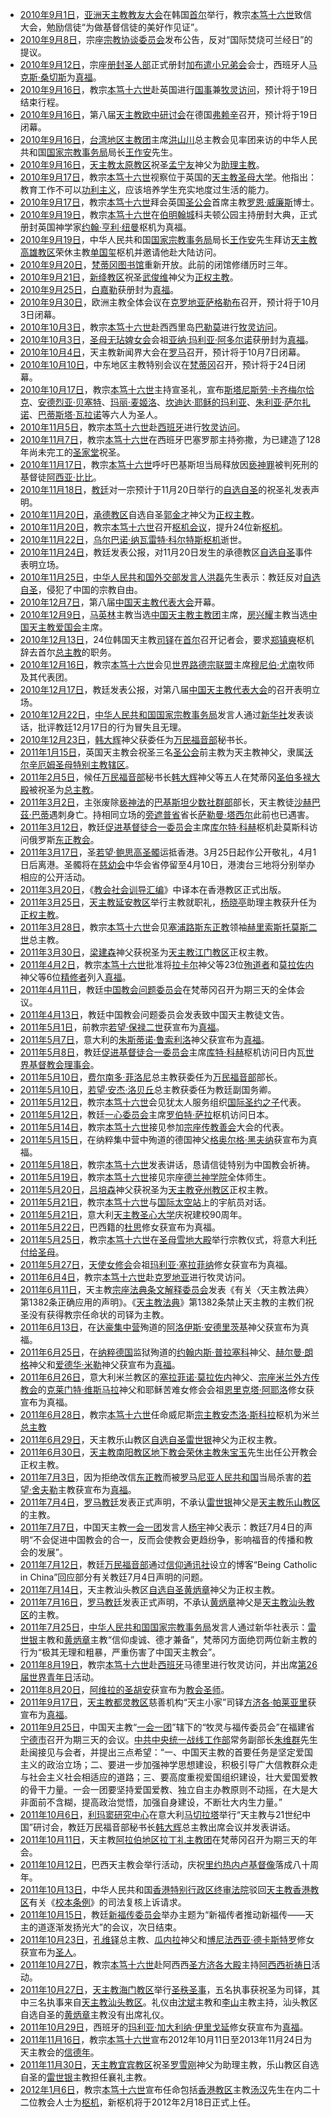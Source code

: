 *[[2010年|2010年]][[9月1日|9月1日]]，[[亚洲天主教教友大会|亚洲天主教教友大会]]在韩国[[首尔|首尔]]举行，教宗[[本笃十六世|本笃十六世]]致信大会，勉励信徒“为做基督信徒的美好作见证”。
*[[2010年|2010年]][[9月8日|9月8日]]，宗座[[宗教协谈委员会|宗教协谈委员会]]发布公告，反对“国际焚烧可兰经日”的提议。
*[[2010年|2010年]][[9月12日|9月12日]]，宗座[[册封圣人部|册封圣人部]]正式册封[[加布遣小兄弟会|加布遣小兄弟会]]会士，西班牙人[[马克斯·桑切斯|马克斯·桑切斯]]为[[真福|真福]]。
*[[2010年|2010年]][[9月16日|9月16日]]，教宗[[本笃十六世|本笃十六世]]赴英国进行[[国事访问|国事]]兼[[牧灵访问|牧灵访问]]，预计将于19日结束行程。
*[[2010年|2010年]][[9月16日|9月16日]]，第八届[[天主教欧中研讨会|天主教欧中研讨会]]在德国[[弗赖辛|弗赖辛]]召开，预计将于19日闭幕。
*[[2010年|2010年]][[9月16日|9月16日]]，[[台湾地区主教团|台湾地区主教团]]主席[[洪山川|洪山川]]总主教会见率团来访的中华人民共和国[[国家宗教事务局|国家宗教事务局]]局长[[王作安_(1958年)|王作安]]先生。
*[[2010年|2010年]][[9月16日|9月16日]]，[[天主教太原教区|天主教太原教区]]祝圣[[孟宁友|孟宁友]]神父为[[助理主教|助理主教]]。
*[[2010年|2010年]][[9月17日|9月17日]]，教宗[[本笃十六世|本笃十六世]]视察位于英国的[[天主教圣母大学|天主教圣母大学]]。他指出：教育工作不可以[[功利主义|功利主义]]，应该培养学生充实地度过生活的能力。
*[[2010年|2010年]][[9月17日|9月17日]]，教宗[[本笃十六世|本笃十六世]]拜会英国[[圣公会|圣公会]]首席主教[[罗恩·威廉斯|罗恩·威廉斯]]博士。
*[[2010年|2010年]][[9月19日|9月19日]]，教宗[[本笃十六世|本笃十六世]]在[[伯明翰城|伯明翰城]]科夫顿公园主持册封大典，正式册封英国神学家[[约翰·亨利·纽曼|约翰·亨利·纽曼]]枢机为真福。
*[[2010年|2010年]][[9月19日|9月19日]]，中华人民共和国[[国家宗教事务局|国家宗教事务局]]局长[[王作安_(1958年)|王作安]]先生拜访[[天主教高雄教区|天主教高雄教区]]荣休主教[[单国玺|单国玺]]枢机并邀请他赴大陆访问。
*[[2010年|2010年]][[9月20日|9月20日]]，[[梵蒂冈图书馆|梵蒂冈图书馆]]重新开放。此前的闭馆修缮历时三年。
*[[2010年|2010年]][[9月21日|9月21日]]，[[新绛教区|新绛教区]]祝圣[[武俊维|武俊维]]神父为[[正权主教|正权主教]]。
*[[2010年|2010年]][[9月25日|9月25日]]，[[白嘉勒|白嘉勒]]获册封为[[真福|真福]]。
*[[2010年|2010年]][[9月30日|9月30日]]，欧洲主教全体会议在[[克罗地亚|克罗地亚]][[萨格勒布|萨格勒布]]召开，预计将于10月3日闭幕。
*[[2010年|2010年]][[10月3日|10月3日]]，教宗[[本笃十六世|本笃十六世]]赴西西里岛[[巴勒莫|巴勒莫]]进行[[牧灵访问|牧灵访问]]。
*[[2010年|2010年]][[10月3日|10月3日]]，[[圣母无玷婢女会|圣母无玷婢女会]]会祖[[亚纳·玛利亚·阿多尔诺|亚纳·玛利亚·阿多尔诺]]获册封为[[真福|真福]]。
*[[2010年|2010年]][[10月4日|10月4日]]，天主教新闻界大会在[[罗马|罗马]]召开，预计将于10月7日闭幕。
*[[2010年|2010年]][[10月10日|10月10日]]，中东地区主教特别会议在[[梵蒂冈|梵蒂冈]]召开，预计将于24日闭幕。
*[[2010年|2010年]][[10月17日|10月17日]]，教宗[[本笃十六世|本笃十六世]]主持宣圣礼，宣布[[斯塔尼斯劳·卡齐梅尔恰克|斯塔尼斯劳·卡齐梅尔恰克]]、[[安德烈亚·贝塞特|安德烈亚·贝塞特]]、[[玛丽·麦姬洛|玛丽·麦姬洛]]、[[坎迪达·耶稣的玛利亚|坎迪达·耶稣的玛利亚]]、[[朱利亚·萨尔扎诺|朱利亚·萨尔扎诺]]、[[巴蒂斯塔·瓦拉诺|巴蒂斯塔·瓦拉诺]]等六人为圣人。
*[[2010年|2010年]][[11月5日|11月5日]]，教宗[[本笃十六世|本笃十六世]]赴[[西班牙|西班牙]]进行[[牧灵访问|牧灵访问]]。
*[[2010年|2010年]][[11月7日|11月7日]]，教宗[[本笃十六世|本笃十六世]]在西班牙巴塞罗那主持弥撒，为已建造了128年尚未完工的[[圣家堂|圣家堂]]祝圣。
*[[2010年|2010年]][[11月17日|11月17日]]，教宗[[本笃十六世|本笃十六世]]呼吁巴基斯坦当局释放因[[亵神罪|亵神罪]]被判死刑的基督徒[[阿西亚·比比|阿西亚·比比]]。
*[[2010年|2010年]][[11月18日|11月18日]]，[[教廷|教廷]]对一宗预计于11月20日举行的[[自选自圣|自选自圣]]的祝圣礼发表声明。
*[[2010年|2010年]][[11月20日|11月20日]]，[[承德教区|承德教区]]自选自圣[[郭金才|郭金才]]神父为[[正权主教|正权主教]]。
*[[2010年|2010年]][[11月20日|11月20日]]，教宗[[本笃十六世|本笃十六世]]召开[[枢机会议|枢机会议]]，提升24位新[[枢机|枢机]]。
*[[2010年|2010年]][[11月22日|11月22日]]，[[乌尔巴诺·纳瓦雷特·科尔特斯|乌尔巴诺·纳瓦雷特·科尔特斯]][[枢机|枢机]]逝世。
*[[2010年|2010年]][[11月24日|11月24日]]，教廷发表公报，对11月20日发生的承德教区[[自选自圣|自选自圣]]事件表明立场。
*[[2010年|2010年]][[11月25日|11月25日]]，[[中华人民共和国外交部发言人|中华人民共和国外交部发言人]][[洪磊|洪磊]]先生表示：教廷反对[[自选自圣|自选自圣]]，侵犯了中国的宗教自由。
*[[2010年|2010年]][[12月7日|12月7日]]，第八届[[中国天主教代表大会|中国天主教代表大会]]开幕。
*[[2010年|2010年]][[12月9日|12月9日]]，[[马英林|马英林]]主教当选[[中国天主教主教团|中国天主教主教团]]主席，[[房兴耀|房兴耀]]主教当选[[中国天主教爱国会|中国天主教爱国会]]主席。
*[[2010年|2010年]][[12月13日|12月13日]]，24位韩国天主教[[司铎|司铎]]在[[首尔|首尔]]召开记者会，要求[[郑镇奭|郑镇奭]]枢机辞去首尔[[总主教|总主教]]的职务。
*[[2010年|2010年]][[12月16日|12月16日]]，教宗[[本笃十六世|本笃十六世]]会见[[世界路德宗联盟|世界路德宗联盟]]主席[[穆尼伯·尤南|穆尼伯·尤南]]牧师及其代表团。
*[[2010年|2010年]][[12月17日|12月17日]]，教廷发表公报，对第八届[[中国天主教代表大会|中国天主教代表大会]]的召开表明立场。
*[[2010年|2010年]][[12月22日|12月22日]]，[[中华人民共和国|中华人民共和国]][[国家宗教事务局|国家宗教事务局]]发言人通过[[新华社|新华社]]发表谈话，批评教廷12月17日的行为冒失且无理。
*[[2010年|2010年]][[12月23日|12月23日]]，[[韩大辉|韩大辉]]神父获委任为[[万民福音部|万民福音部]]秘书长。
*[[2011年|2011年]][[1月15日|1月15日]]，英国天主教会祝圣三名[[圣公会|圣公会]]前主教为天主教神父，隶属[[沃尔辛厄姆圣母特别主教辖区|沃尔辛厄姆圣母特别主教辖区]]。
*[[2011年|2011年]][[2月5日|2月5日]]，候任[[万民福音部|万民福音部]]秘书长[[韩大辉|韩大辉]]神父等五人在梵蒂冈[[圣伯多禄大殿|圣伯多禄大殿]]被祝圣为[[总主教|总主教]]。
*[[2011年|2011年]][[3月2日|3月2日]]，主张废除[[亵神法|亵神法]]的[[巴基斯坦|巴基斯坦]][[少数社群部|少数社群部]]部长，天主教徒[[沙赫巴茲·巴蒂|沙赫巴茲·巴蒂]]遇刺身亡。持相同立场的[[旁遮普省|旁遮普省]]省长[[萨勒曼·塔西尔|萨勒曼·塔西尔]]此前也已遇害。
*[[2011年|2011年]][[3月12日|3月12日]]，教廷[[促进基督徒合一委员会|促进基督徒合一委员会]]主席[[库尔特·科赫|库尔特·科赫]]枢机赴莫斯科访问俄罗斯[[东正教会|东正教会]]。
*[[2011年|2011年]][[3月17日|3月17日]]，圣[[若望·鲍思高|若望·鲍思高]][[圣髑|圣髑]]运抵香港。3月25日起作公开敬礼，4月1日后离港。圣髑将在[[慈幼会|慈幼会]]中华会省停留至4月10日，港澳台三地将分别举办相应的公开活动。
*[[2011年|2011年]][[3月20日|3月20日]]，《[[教会社会训导汇编|教会社会训导汇编]]》中译本在香港教区正式出版。
*[[2011年|2011年]][[3月25日|3月25日]]，[[天主教延安教区|天主教延安教区]]举行主教就职礼，[[杨晓亭|杨晓亭]]助理主教获升任为[[正权主教|正权主教]]。
*[[2011年|2011年]][[3月28日|3月28日]]，教宗[[本笃十六世|本笃十六世]]会见[[塞浦路斯|塞浦路斯]][[东正教|东正教]]领袖[[赫里索斯托莫斯二世|赫里索斯托莫斯二世]]总主教。
*[[2011年|2011年]][[3月30日|3月30日]]，[[梁建森|梁建森]]神父获祝圣为[[天主教江门教区|天主教江门教区]]正权主教。
*[[2011年|2011年]][[4月2日|4月2日]]，教宗[[本笃十六世|本笃十六世]]批准将[[拉卡尔|拉卡尔]]神父等23位[[殉道者|殉道者]]和[[莫拉佐内|莫拉佐内]]神父等6位[[精修者|精修者]]列入[[真福|真福]]。
*[[2011年|2011年]][[4月11日|4月11日]]，教廷[[中国教会问题委员会|中国教会问题委员会]]在梵蒂冈召开为期三天的全体会议。
*[[2011年|2011年]][[4月13日|4月13日]]，教廷中国教会问题委员会发表致中国天主教徒文告。
*[[2011年|2011年]][[5月1日|5月1日]]，前教宗[[若望·保禄二世|若望·保禄二世]]获宣布为[[真福|真福]]。
*[[2011年|2011年]][[5月7日|5月7日]]，意大利的[[朱斯蒂诺·鲁索利洛|朱斯蒂诺·鲁索利洛]]神父获宣布为[[真福|真福]]。
*[[2011年|2011年]][[5月8日|5月8日]]，教廷[[促进基督徒合一委员会|促进基督徒合一委员会]]主席[[库特·科赫|库特·科赫]]枢机访问日内瓦[[世界基督教会理事会|世界基督教会理事会]]。
*[[2011年|2011年]][[5月10日|5月10日]]，[[费尔南多·菲洛尼|费尔南多·菲洛尼]]总主教获委任为[[万民福音部|万民福音部]]部长。
*[[2011年|2011年]][[5月10日|5月10日]]，[[若望·安杰·洛贝丘|若望·安杰·洛贝丘]]总主教获委任为教廷副国务卿。
*[[2011年|2011年]][[5月12日|5月12日]]，教宗[[本笃十六世|本笃十六世]]会见犹太人服务组织[[国际圣约之子|国际圣约之子]]代表。
*[[2011年|2011年]][[5月12日|5月12日]]，教廷[[一心委员会|一心委员会]]主席[[罗伯特·萨拉|罗伯特·萨拉]]枢机访问日本。
*[[2011年|2011年]][[5月14日|5月14日]]，教宗[[本笃十六世|本笃十六世]]接见参加[[宗座传教善会|宗座传教善会]]大会的代表。
*[[2011年|2011年]][[5月15日|5月15日]]，在纳粹集中营中殉道的德国神父[[格奥尔格·黑夫纳|格奥尔格·黑夫纳]]获宣布为真福。
*[[2011年|2011年]][[5月18日|5月18日]]，教宗[[本笃十六世|本笃十六世]]发表讲话，恳请信徒特别为中国教会祈祷。
*[[2011年|2011年]][[5月19日|5月19日]]，教宗[[本笃十六世|本笃十六世]]接见宗座[[德兰神学院|德兰神学院]]全体师生。
*[[2011年|2011年]][[5月20日|5月20日]]，[[吕培森|吕培森]]神父获祝圣为[[天主教兗州教区|天主教兗州教区]]正权主教。
*[[2011年|2011年]][[5月21日|5月21日]]，教宗[[本笃十六世|本笃十六世]]与[[国际太空站|国际太空站]]上的宇航员对话。
*[[2011年|2011年]][[5月21日|5月21日]]，意大利[[天主教圣心大学|天主教圣心大学]]庆祝建校90周年。
*[[2011年|2011年]][[5月22日|5月22日]]，巴西籍的[[杜思|杜思]]修女获宣布为真福。
*[[2011年|2011年]][[5月25日|5月25日]]，教宗[[本笃十六世|本笃十六世]]在[[圣母雪地大殿|圣母雪地大殿]]举行宗教仪式，将意大利[[托付给圣母|托付给圣母]]。
*[[2011年|2011年]][[5月27日|5月27日]]，[[天使女修会|天使女修会]]会祖[[玛利亚·塞拉菲纳|玛利亚·塞拉菲纳]]修女获宣布为真福。
*[[2011年|2011年]][[6月4日|6月4日]]，教宗[[本笃十六世|本笃十六世]]赴[[克罗地亚|克罗地亚]]进行牧灵访问。
*[[2011年|2011年]][[6月11日|6月11日]]，天主教[[宗座法典条文解释委员会|宗座法典条文解释委员会]]发表《有关〈天主教法典〉第1382条正确应用的声明》。《[[天主教法典|天主教法典]]》第1382条禁止天主教的主教们祝圣没有获得教宗任命状的司铎为主教。
*[[2011年|2011年]][[6月13日|6月13日]]，在[[达豪集中营|达豪集中营]]殉道的[[阿洛伊斯·安德里茨基|阿洛伊斯·安德里茨基]]神父获宣布为真福。
*[[2011年|2011年]][[6月25日|6月25日]]，在[[纳粹德国|纳粹德国]]监狱殉道的[[约翰内斯·普拉塞科|约翰内斯·普拉塞科]]神父、[[赫尔曼·朗格|赫尔曼·朗格]]神父和[[爱德华·米勒|爱德华·米勒]]神父获宣布为[[真福|真福]]。
*[[2011年|2011年]][[6月26日|6月26日]]，意大利米兰教区的[[塞拉菲诺‧莫拉佐内|塞拉菲诺‧莫拉佐内]]神父、[[宗座米兰外方传教会|宗座米兰外方传教会]]的[[克莱门特‧维斯马拉|克莱门特‧维斯马拉]]神父和耶稣苦难女修会会祖[[恩里克塔‧阿耶洛|恩里克塔‧阿耶洛]]修女获宣布为真福。
*[[2011年|2011年]][[6月28日|6月28日]]，教宗[[本笃十六世|本笃十六世]]任命威尼斯[[宗主教|宗主教]][[安杰洛‧斯科拉|安杰洛‧斯科拉]]枢机为米兰[[总主教|总主教]]
*[[2011年|2011年]][[6月29日|6月29日]]，天主教乐山教区[[自选自圣|自选自圣]][[雷世银|雷世银]]神父为正权主教。
*[[2011年|2011年]][[6月30日|6月30日]]，[[天主教南阳教区|天主教南阳教区]][[中国天主教地下教会|地下教会]][[荣休主教|荣休主教]][[朱宝玉|朱宝玉]]先生出任公开教会正权主教。
*[[2011年|2011年]][[7月3日|7月3日]]，因为拒绝改信[[东正教|东正教]]而被[[罗马尼亚人民共和国|罗马尼亚人民共和国]]当局杀害的[[若望‧舍夫勒|若望‧舍夫勒]]主教获宣布为[[真福|真福]]。
*[[2011年|2011年]][[7月4日|7月4日]]，[[罗马教廷|罗马教廷]]发表正式声明，不承认[[雷世银|雷世银]]神父是[[天主教乐山教区|天主教乐山教区]]的主教。
*[[2011年|2011年]][[7月7日|7月7日]]，中国天主教[[一会一团|一会一团]]发言人[[杨宇|杨宇]]神父表示：教廷7月4日的声明“不会促进中国教会的合一，反而会使教会更趋纷争，影响福音的传播和教会的发展”。
*[[2011年|2011年]][[7月12日|7月12日]]，教廷[[万民福音部|万民福音部]]通过[[信仰通讯社|信仰通讯社]]设立的博客“Being Catholic in China”回应部分有关教廷7月4日声明的问题。
*[[2011年|2011年]][[7月14日|7月14日]]，天主教汕头教区[[自选自圣|自选自圣]][[黄炳章|黄炳章]]神父为正权主教。
*[[2011年|2011年]][[7月16日|7月16日]]，[[罗马教廷|罗马教廷]]发表正式声明，不承认[[黄炳章|黄炳章]]神父是[[天主教汕头教区|天主教汕头教区]]的主教。
*[[2011年|2011年]][[7月25日|7月25日]]，[[中华人民共和国国家宗教事务局|中华人民共和国国家宗教事务局]]发言人通过新华社表示：[[雷世银|雷世银]]主教和[[黄炳章|黄炳章]]主教“信仰虔诚、德才兼备”，梵蒂冈方面绝罚两位新主教的行为“极其无理和粗暴，严重伤害了中国天主教会”。
*[[2011年|2011年]][[8月19日|8月19日]]，教宗[[本笃十六世|本笃十六世]]赴[[西班牙|西班牙]]马德里进行牧灵访问，并出席[[2011年世界青年日|第26届世界青年日]]活动。
*[[2011年|2011年]][[8月20日|8月20日]]，[[阿维拉的圣胡安|阿维拉的圣胡安]]获宣布为[[教会圣师|教会圣师]]。
*[[2011年|2011年]][[9月17日|9月17日]]，[[天主教都灵教区|天主教都灵教区]]慈善机构“天主小家”司铎[[方济各·帕莱亚里|方济各·帕莱亚里]]获宣布为[[真福|真福]]。
*[[2011年|2011年]][[9月25日|9月25日]]，中国天主教“[[一会一团|一会一团]]”辖下的“牧灵与福传委员会”在福建省[[宁德市|宁德市]]召开为期三天的会议。[[中共中央统一战线工作部|中共中央统一战线工作部]]常务副部长[[朱维群|朱维群]]先生赴闽接见与会者，并提出三点希望：“一、中国天主教的首要任务是坚定爱国主义的政治立场；二、要进一步加强神学思想建设，积极引导广大信教群众走与社会主义社会相适应的道路；三、要高度重视爱国组织建设，壮大爱国爱教的骨干力量。一会一团要坚持爱国爱教、独立自主办教原则不动摇，在大是大非面前不含糊，提高政治觉悟，加强自身建设，不断壮大内生力量。”
*[[2011年|2011年]][[10月6日|10月6日]]，[[利玛窦研究中心|利玛窦研究中心]]在意大利[[马切拉塔|马切拉塔]]举行“天主教与21世纪中国”研讨会，教廷万民福音部秘书长[[韩大辉|韩大辉]]总主教出席会议并发表讲话。
*[[2011年|2011年]][[10月11日|10月11日]]，天主教[[阿拉伯地区拉丁礼主教团|阿拉伯地区拉丁礼主教团]]在梵蒂冈召开为期三天的年会。
*[[2011年|2011年]][[10月12日|10月12日]]，巴西天主教会举行活动，庆祝[[里约热内卢基督像|里约热内卢基督像]]落成八十周年。
*[[2011年|2011年]][[10月13日|10月13日]]，中华人民共和国[[香港特别行政区终审法院|香港特别行政区终审法院]]驳回[[天主教香港教区|天主教香港教区]]有关《[[校本条例|校本条例]]》的司法复核上诉请求。
*[[2011年|2011年]][[10月15日|10月15日]]，教廷[[新福传委员会|新福传委员会]]举办主题为“新福传者推动新福传——天主的道逐渐发扬光大”的会议，次日结束。
*[[2011年|2011年]][[10月23日|10月23日]]，[[孔维铎|孔维铎]]总主教、[[瓜内拉|瓜内拉]]神父和[[博尼法西亚·德卡斯特罗|博尼法西亚·德卡斯特罗]]修女获宣布为[[天主教圣人|圣人]]。
*[[2011年|2011年]][[10月27日|10月27日]]，教宗[[本笃十六世|本笃十六世]]赴阿西西[[圣方济各大殿|圣方济各大殿]]主持[[阿西西祈祷日|阿西西祈祷日]]活动。
*[[2011年|2011年]][[10月27日|10月27日]]，[[天主教海门教区|天主教海门教区]]举行[[圣秩圣事|圣秩圣事]]，五名执事获祝圣为司铎，其中三名执事来自[[天主教汕头教区|天主教汕头教区]]。礼仪由[[沈斌|沈斌]]主教和[[李山_(1965年)|李山]]主教主持，汕头教区自选自圣的[[黄炳章|黄炳章]]主教没有出席礼仪。
*[[2011年|2011年]][[10月29日|10月29日]]，西班牙的[[玛利亚·加大利纳·伊里戈延|玛利亚·加大利纳·伊里戈延]]修女获宣布为[[真福|真福]]。
*[[2011年|2011年]][[11月16日|11月16日]]，教宗[[本笃十六世|本笃十六世]]宣布2012年10月11日至2013年11月24日为天主教会的[[信德年|信德年]]。
*[[2011年|2011年]][[11月30日|11月30日]]，[[天主教宜宾教区|天主教宜宾教区]]祝圣[[罗雪刚|罗雪刚]]神父为助理主教，乐山教区自选自圣的[[雷世银|雷世银]]主教担任襄礼主教。
*[[2012年|2012年]][[1月6日|1月6日]]，教宗[[本笃十六世|本笃十六世]]宣布任命包括[[香港教区|香港教区]]主教[[汤汉|汤汉]]先生在内二十二位教会人士为[[枢机|枢机]]，新枢机将于2012年2月18日正式上任。